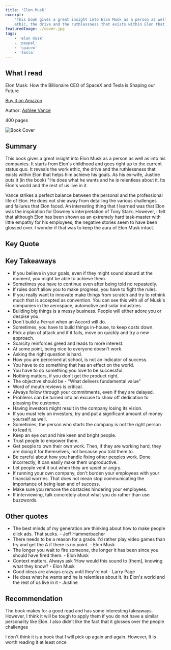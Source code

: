 ```yaml
---
title: 'Elon Musk'
excerpt:
    'This book gives a great insight into Elon Musk as a person as well as into his companies. It reveals the work
    ethic, the drive and the ruthlessness that exists within Elon that helps him achieve his goals. '
featuredImage: ./cover.jpg
tags:
    - 'elon musk'
    - 'paypal'
    - 'spacex'
    - 'tesla'
---
```


## What I read

Elon Musk: How the Billionaire CEO of SpaceX and Tesla is Shaping our Future

[Buy it on Amazon](https://www.amazon.com/Elon-Musk-Billionaire-SpaceX-Shaping-ebook/dp/B00SIDCSWY)

Author: [Ashlee Vance](http://www.ashleevance.com/)

400 pages

![Book Cover](./cover.jpg)

## Summary

This book gives a great insight into Elon Musk as a person as well as into his companies. It starts from Elon's
childhood and goes right up to the current status quo. It reveals the work ethic, the drive and the ruthlessness that
exists within Elon that helps him achieve his goals. As his ex-wife, Justine puts it (in the book) "He does what he
wants and he is relentless about it. Its Elon's world and the rest of us live in it.

Vance strikes a perfect balance between the personal and the professional life of Elon. He does not shie away from
detailing the various challenges and failures that Elon faced. An interesting thing that I learned was that Elon was the
inspiration for Downey's interpretation of Tony Stark. However, I felt that although Elon has been shown as an extremely
hard task-master with little empathy for his employees, the negative stories seem to have been glossed over. I wonder if
that was to keep the aura of Elon Musk intact.

## Key Quote

<Quote
    quote="I think there are probably too many smart people pursuing internet stuff, finance and law. That is part of thereason why we haven't seen as much innovation"
    author="Elon Musk"
/>

## Key Takeaways

-   If you believe in your goals, even if they might sound absurd at the moment, you might be able to achieve them.
-   Sometimes you have to continue even after being told no repeatedly.
-   If rules don't allow you to make progress, you have to fight the rules.
-   If you really want to innovate make things from scratch and try to rethink much that is accepted as convention. You
    can see this with all of Musk's companies in the aerospace, automotive and solar industries.
-   Building big things is a messy business. People will either adore you or despise you.
-   Don't build a Ferrari when an Accord will do.
-   Sometimes, you have to build things in-house, to keep costs down.
-   Pick a plan of attack and if it fails, move on quickly and try a new approach.
-   Scarcity reinforces greed and leads to more interest.
-   At some point, being nice to everyone doesn't work.
-   Asking the right question is hard.
-   How you are perceived at school, is not an indicator of success.
-   You have to do something that has an effect on the world.
-   You have to do something you love to be successful.
-   Nothing matters, if you don't get the product right.
-   The objective should be - "What delivers fundamental value"
-   Word of mouth reviews is critical.
-   Always follow through your commitments, even if they are delayed.
-   Problems can be turned into an excuse to show off dedication to pleasing the customer.
-   Having investors might result in the company losing its vision.
-   If you must rely on investors, try and put a significant amount of money yourself as well.
-   Sometimes, the person who starts the company is not the right person to lead it.
-   Keep an eye out and hire keen and bright people.
-   Trust people to empower them.
-   Get people to own their own work. Then, if they are working hard, they are doing it for themselves, not because you
    told them to.
-   Be careful about how you handle fixing other peoples work. Done incorrectly, It can easily make them unproductive.
-   Let people vent it out when they are upset or angry.
-   If running your own company, don't burden your employees with your financial worries. That does not mean stop
    communicating the importance of being lean and of success.
-   Make sure you remove the obstacles hindering your employees.
-   If interviewing, talk concretely about what you do rather than use buzzwords.

## Other quotes

-   The best minds of my generation are thinking about how to make people click ads. That sucks. - Jeff Hammerbacher
-   There needs to be a reason for a grade. I'd rather play video games than try and get the A if there is no point. -
    Elon Musk
-   The longer you wait to fire someone, the longer it has been since you should have fired them. - Elon Musk
-   Context matters. Always ask 'How would this sound to [them], knowing what they know? - Elon Musk
-   Good ideas are always crazy until they're not - Larry Page
-   He does what he wants and he is relentless about it. Its Elon's world and the rest of us live in it - Justine

## Recommendation

The book makes for a good read and has some interesting takeaways. However, I think it will be tough to apply them if
you do not have a similar personality like Elon. I also didn’t like the fact that it glosses over the people challenges

I don't think it is a book that I will pick up again and again. However, It is worth reading it at least once
